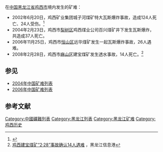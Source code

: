 在[[中华人民共和国|中国]][[黑龙江省|黑龙江省]][[鸡西市|鸡西市]]境内发生的矿难：
*2002年6月20日，鸡西矿业集团城子河煤矿特大瓦斯爆炸事故，造成124人死亡、24人受伤。<ref>{{Cite web|title=造成124人死亡 鸡西矿难事故责任人被捕|url=http://www.people.com.cn/GB/shehui/44/20020929/833879.html|accessdate=2020-06-15|author=|date=|format=|work=|publisher=人民网|language=|archive-date=2020-05-04|archive-url=https://web.archive.org/web/20200504072324/http://www.people.com.cn/GB/shehui/44/20020929/833879.html|dead-url=no}}</ref>
*2004年2月23日，鸡西市[[梨树区|梨树区]]鸡西煤业公司百兴煤矿井下发生瓦斯爆炸，共造成37人死亡。
*2006年11月25日，鸡西市[[恒山区|恒山区]]远华煤矿发生一起瓦斯爆炸事故，26人遇难。
*2008年2月28日，鸡西市[[麻山区|麻山区]]建宝煤矿发生透水事故，14人死亡。<ref>[http://news.hlj.net/100314/32376.html 鸡西建宝煤矿“2·28”事故确认14人遇难] {{Webarchive|url=https://archive.is/20120713014131/http://news.hlj.net/100314/32376.html |date=2012-07-13 }}，黑龙江信息港</ref>

== 参见 ==
*[[2004年中国矿难列表|2004年中国矿难列表]]
*[[2006年中国矿难列表|2006年中国矿难列表]]

==参考文献==
<div class="references-small">
<references />
</div>

[[Category:中國礦難列表|Category:中國礦難列表]]
[[Category:黑龙江列表|Category:黑龙江列表]]
[[Category:黑龙江矿难|Category:黑龙江矿难]]
[[Category:鸡西历史|Category:鸡西历史]]